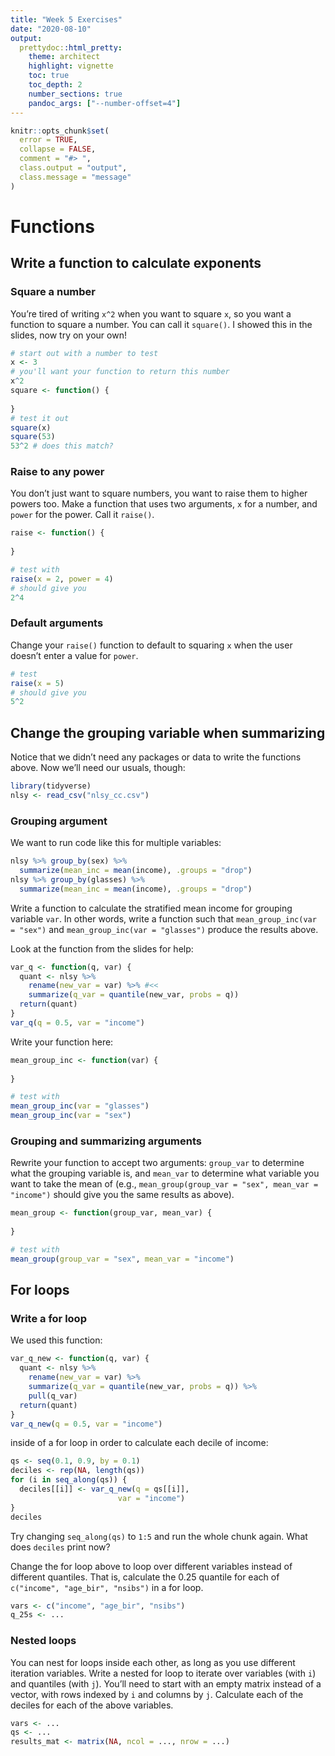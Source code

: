 ```yaml
---
title: "Week 5 Exercises"
date: "2020-08-10"
output:
  prettydoc::html_pretty:
    theme: architect
    highlight: vignette
    toc: true
    toc_depth: 2
    number_sections: true
    pandoc_args: ["--number-offset=4"]
---
```

```r
knitr::opts_chunk$set(
  error = TRUE,
  collapse = FALSE,
  comment = "#> ",
  class.output = "output",
  class.message = "message"
)
```
# Functions


## Write a function to calculate exponents

### Square a number {-}

You're tired of writing `x^2` when you want to square `x`, so you want a function to square a number. You can call it `square()`. I showed this in the slides, now try on your own!

```r
# start out with a number to test
x <- 3
# you'll want your function to return this number
x^2
square <- function() {
  
}
# test it out
square(x)
square(53)
53^2 # does this match?
```

### Raise to any power {-}

You don't just want to square numbers, you want to raise them to higher powers too. Make a function that uses two arguments, `x` for a number, and `power` for the power. Call it `raise()`.

```r
raise <- function() {
  
}

# test with
raise(x = 2, power = 4)
# should give you
2^4
```

### Default arguments {-}

Change your `raise()` function to default to squaring `x` when the user doesn't enter a value for `power`.

```r

# test
raise(x = 5)
# should give you
5^2
```

## Change the grouping variable when summarizing

Notice that we didn't need any packages or data to write the functions above. Now we'll need our usuals, though:

```r
library(tidyverse)
nlsy <- read_csv("nlsy_cc.csv")
```

### Grouping argument {-}

We want to run code like this for multiple variables:
```r
nlsy %>% group_by(sex) %>% 
  summarize(mean_inc = mean(income), .groups = "drop")
nlsy %>% group_by(glasses) %>% 
  summarize(mean_inc = mean(income), .groups = "drop")
```

Write a function to calculate the stratified mean income for grouping variable `var`. In other words, write a function such that `mean_group_inc(var = "sex")` and `mean_group_inc(var = "glasses")` produce the results above.

Look at the function from the slides for help:
```r
var_q <- function(q, var) {
  quant <- nlsy %>%
    rename(new_var = var) %>% #<<
    summarize(q_var = quantile(new_var, probs = q))
  return(quant)
}
var_q(q = 0.5, var = "income")
```

Write your function here:
```r
mean_group_inc <- function(var) {
  
}

# test with
mean_group_inc(var = "glasses")
mean_group_inc(var = "sex")
```

### Grouping and summarizing arguments {-}

Rewrite your function to accept two arguments: `group_var` to determine what the grouping variable is, and `mean_var` to determine what variable you want to take the mean of (e.g., `mean_group(group_var = "sex", mean_var = "income")` should give you the same results as above).

```r
mean_group <- function(group_var, mean_var) {
  
}

# test with
mean_group(group_var = "sex", mean_var = "income")
```

## For loops

### Write a for loop {-}

We used this function:
```r
var_q_new <- function(q, var) {
  quant <- nlsy %>%
    rename(new_var = var) %>%
    summarize(q_var = quantile(new_var, probs = q)) %>%
    pull(q_var)
  return(quant)
}
var_q_new(q = 0.5, var = "income")
```
inside of a for loop in order to calculate each decile of income:
```r
qs <- seq(0.1, 0.9, by = 0.1)
deciles <- rep(NA, length(qs))
for (i in seq_along(qs)) {
  deciles[[i]] <- var_q_new(q = qs[[i]], 
                        var = "income")
}
deciles
```
Try changing `seq_along(qs)` to `1:5` and run the whole chunk again. What does `deciles` print now?

Change the for loop above to loop over different variables instead of different quantiles. That is, calculate the 0.25 quantile for each of `c("income", "age_bir", "nsibs")` in a for loop.

```r
vars <- c("income", "age_bir", "nsibs")
q_25s <- ...


```


### Nested loops {-}

You can nest for loops inside each other, as long as you use different iteration variables. Write a nested for loop to iterate over variables (with `i`) and quantiles (with `j`). You'll need to start with an empty matrix instead of a vector, with rows indexed by `i` and columns by `j`. Calculate each of the deciles for each of the above variables.

```r
vars <- ...
qs <- ...
results_mat <- matrix(NA, ncol = ..., nrow = ...)


```

